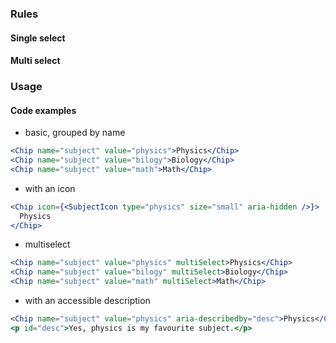 
### Rules

<AccessibilityList rules={rules} />

#### Single select

<AccessibilityList rules={singleSelectRules} />

#### Multi select

<AccessibilityList rules={multiSelectRules} />

### Usage

#### Code examples

- basic, grouped by name

```jsx
<Chip name="subject" value="physics">Physics</Chip>
<Chip name="subject" value="bilogy">Biology</Chip>
<Chip name="subject" value="math">Math</Chip>
```

- with an icon

```jsx
<Chip icon={<SubjectIcon type="physics" size="small" aria-hidden />}>
  Physics
</Chip>
```

- multiselect

```jsx
<Chip name="subject" value="physics" multiSelect>Physics</Chip>
<Chip name="subject" value="bilogy" multiSelect>Biology</Chip>
<Chip name="subject" value="math" multiSelect>Math</Chip>
```

- with an accessible description

```jsx
<Chip name="subject" value="physics" aria-describedby="desc">Physics</Chip>
<p id="desc">Yes, physics is my favourite subject.</p>
```
